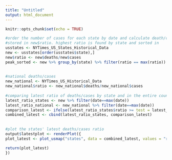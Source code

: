 ```yaml
---
title: "Untitled"
output: html_document
---
```


```r
knitr::opts_chunk$set(echo = TRUE)
```

```r

#order the number of cases for each state by date and calculate death/cases     ratio by day, 
#stored in new$ratio. highest ratio is found by state and sorted in         peak_sorted
usstates <- NYTimes_US_States_Historical_Data
new <- usstates[order(usstates$state),]
new$ratio <- new$deaths/new$cases
peak_sorted <- new %>% group_by(state) %>% filter(ratio == max(ratio))
  
  
#national deaths/cases
new_national <- NYTimes_US_Historical_Data
new_national$ratio <- new_national$deaths/new_national$cases
  
#comparing latest ratio of deaths/cases by state and in the entire country
latest_ratio_states <- new %>% filter(date==max(date))
latest_ratio_national <- new_national %>% filter(date==max(date))
comparison_latest <- ifelse(latest_ratio_states$ratio >= test = latest_ratio_national$ratio, 1, 0)
combined_latest <- cbind(latest_ratio_states, comparison_latest)
  
  
#plot the states' latest deaths/cases ratio
output$latestplot <- renderPlot({
plot_latest <- plot_usmap("states", data = combined_latest, values = "ratio", color = "black", labels = TRUE) + scale_fill_continuous(low = "white", high = " red", name = "Latest Deaths/Cases Ratio") + labs(title = "Latest Deaths/Cases Ratio") + theme(legend.position = "left")

return(plot_latest)
})

```
